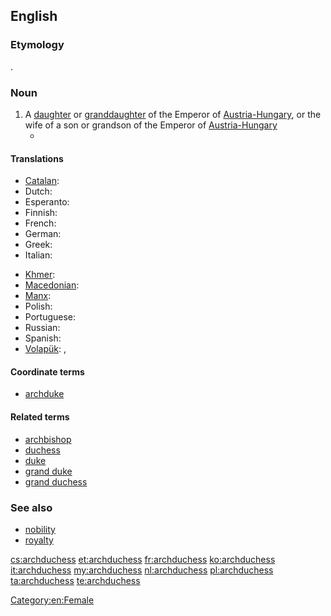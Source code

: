 ==English==

===Etymology===
{{prefix|arch|duchess}}.

===Noun===
{{en-noun|archduchesses}}

# A [[daughter]] or [[granddaughter]] of the Emperor of [[Austria-Hungary]], or the wife of a son or grandson of the Emperor of [[Austria-Hungary]]
#* {{quote-news|year=2007|date=February 25|author=William Shaw|title=We Are Not a Muse|work=New York Times|url=http://www.nytimes.com/2007/02/25/magazine/25stylefrancesca.t.html
|passage=If that weren’t enough, in 1993 she married Karl von Habsburg, otherwise known as Archduke Karl of Austria, Prince Royal of Hungary and Bohemia, and the couple set up home in Salzburg, producing two '''archduchesses''' and an archduke. }}

====Translations====
{{trans-top|daughter or granddaughter of the Emperor of Austria-Hungary}}
* [[Catalan]]: {{t-|ca|arxiduquessa|f}}
* Dutch: {{t+|nl|aartshertogin|f}}
* Esperanto: {{t-|eo|arkidukino|xs=Esperanto}}
* Finnish: {{t-|fi|arkkiherttuatar}}
* French: {{t+|fr|archiduchesse|f}}
* German: {{t+|de|Erzherzogin|f}}
* Greek: {{t+|el|αρχιδούκισσα|f|tr=archidoúkissa|sc=Grek}}
* Italian: {{t-|it|arciduchessa|f}}
{{trans-mid}}
* [[Khmer]]: {{t-|km|សម្ដេចព្រះបរមរាជធីតាធិរាជ|sc=Khmr|tr=sɑmdach preah bɑrom riech tʰiidaa tʰi’ riech}}
* [[Macedonian]]: {{t-|mk|надвојвотка|f|tr=nadvójvotka}}
* [[Manx]]: {{t-|gv|ard-ven-ghuic|m}}
* Polish: {{t-|pl|arcyksiężna|f}}
* Portuguese: {{t|pt|arquiduquesa}}
* Russian: {{t+|ru|эрцгерцогиня|f|tr=ercg'erzogín'a}}
* Spanish: {{t-|es|archiduquesa|f}}
* [[Volapük]]: {{qualifier|male or female}} {{t+|vo|daledük}}, {{qualifier|female}} {{t+|vo|jidaledük}}
{{trans-bottom}}

====Coordinate terms====
* [[archduke]]

====Related terms====
* [[archbishop]]
* [[duchess]]
* [[duke]]
* [[grand duke]]
* [[grand duchess]]

===See also===
* [[nobility]]
* [[royalty]]

[[Category:en:Female]]

[[cs:archduchess]]
[[et:archduchess]]
[[fr:archduchess]]
[[ko:archduchess]]
[[it:archduchess]]
[[my:archduchess]]
[[nl:archduchess]]
[[pl:archduchess]]
[[ta:archduchess]]
[[te:archduchess]]